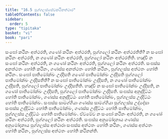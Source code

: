 ```yaml
---
title: "16.5 පුග්ගලස්සේවකථිනත්ථාර"
tableOfContents: false
sidebar:
  order: 5
type: "tipitaka"
basket: "vi"
book: "pari"
---
```



<DynamicBreadcrumb />

<Division number="414" book="pari">

<Paragraph number="1916" book="pari">
සංඝෝ කථිනං අත්ථරති, ගණෝ කථිනං අත්ථරති, පුග්ගලෝ කථිනං අත්ථරතීති? න සංඝෝ කථිනං අත්ථරති, න ගණෝ කථිනං අත්ථරති, පුග්ගලෝ කථිනං අත්ථරතීති. හඤ්චි න සංඝෝ කථිනං අත්ථරති, න ගණෝ කථිනං අත්ථරති, පුග්ගලෝ කථිනං අත්ථරති. සංඝස්ස අනත්ථතං හෝති කථිනං, ගණස්ස අනත්ථතං හෝති කථිනං, පුග්ගලස්ස අත්ථතං හෝති කථිනං. සංඝෝ පාතිමෝක්ඛං උද්දිසති ගණෝ පාතිමෝක්ඛං උද්දිසති පුග්ගලෝ පාතිමෝක්ඛං උද්දිසතීති? න සංඝෝ පාතිමෝක්ඛං උද්දිසති, න ගණෝ පාතිමෝක්ඛං උද්දිසති, පුග්ගලෝ පාතිමෝක්ඛං උද්දිසතීති. හඤ්චි න සංඝෝ පාතිමෝක්ඛං උද්දිසති, න ගණෝ පාතිමෝක්ඛං උද්දිසති, පුග්ගලෝ පාතිමෝක්ඛං උද්දිසති. සංඝස්ස අනුද්දිට්ඨං හෝති පාතිමෝක්ඛං, ගණස්ස අනුද්දිට්ඨං හෝති පාතිමෝක්ඛං, පුග්ගලස්ස උද්දිට්ඨං හෝති පාතිමෝක්ඛං. සංඝස්ස සාමග්ගියා ගණස්ස සාමග්ගියා පුග්ගලස්ස උද්දේසා සංඝස්ස උද්දිට්ඨං හෝති පාතිමෝක්ඛං, ගණස්ස උද්දිට්ඨං හෝති පාතිමෝක්ඛං, පුග්ගලස්ස උද්දිට්ඨං හෝති පාතිමෝක්ඛං. ඒවමේව න සංඝෝ කථිනං අත්ථරති, න ගණෝ කථිනං අත්ථරති, පුග්ගලෝ කථිනං අත්ථරති. සංඝස්ස අනුමෝදනාය ගණස්ස අනුමෝදනාය පුග්ගලස්ස අත්ථාරා සංඝස්ස අත්ථතං හෝති කථිනං, ගණස්ස අත්ථතං හෝති කථිනං, පුග්ගලස්ස අත්ථතං හෝති කථිනන්ති.
</Paragraph>
</Division>
